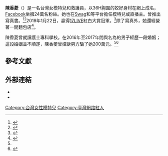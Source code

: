 {{For|同名香港人物|陳香菱}}
{{艺人
| 图片     = 
| 图片尺寸 = 220px
| 图片简介 = 
| 姓名     = 陳香菱
| 类型     = 模特兒
| 原名     = 
| 英文名   = {{lang|en|Mandi}}
| 綽號     = 
| 国籍     = 台灣
| 民族     = 
| 出生日期 = {{birth date and age|1995|8|26}}
| 出生地点 = 台灣[[台中市|台中市]]
| 逝世日期 = <!--卒年在前生年在后{{death date and age|}} -->
| 逝世地点 = 
| 职业     = 模特兒、救護員
| 语言     = [[國語|國語]]
| 教育程度 = 
| 宗教信仰 = 
| 配偶     = {{marriage|{{lang|en|Manson}}|2016|2017|reason=divorced}}
| 儿女     = 
| 父母     = 
| 活跃年代 = 
| 代表作   = 
| 经纪公司 = 
| 奖项     = <!--  {{Awards|award= |year= |title= }} -->
| 网站     = <!-- {{URL|www.example.com}} -->
| IMDb     = 
}}
'''陳香菱'''（{{bd|1995年|8月26日||}}）是一名台灣女模特兒和救護員，以36H胸圍的姣好身材在網上成名，[[Facebook|Facebook]]坐擁24萬名粉絲。她也在[[Swag|Swag]]和{{lang|en|JKF}}等平台擔任模特兒或直播主。曾推出寫真書。<ref name="娛樂星聞(2019-01-16)">{{cite news|url=https://star.setn.com/news/486077|title=獨家／前夫情慾影片外流　「凶版李毓芬」香菱：我替他背債|author=娛樂中心|work=娛樂星聞|date=2019-01-16|accessdate=2021-02-21|archive-date=2021-05-13|archive-url=https://web.archive.org/web/20210513133612/https://star.setn.com/news/486077|dead-url=no}}</ref><ref>{{cite news|url=https://deso.news/2021/03/18/h%e5%a5%b6%e6%a0%b8%e5%bd%88%e7%b4%9a%e6%ba%9c%e6%bb%91%e6%a2%af-%e6%9d%8e%e6%af%93%e8%8a%ac%e9%81%ad%e9%b9%b9%e8%b1%ac%e6%89%8b%e6%91%b8%e6%91%b8/|title=H奶「核彈級」溜滑梯 小李毓芬遭鹹豬手摸摸|work=第一 手報導|date=2021-03-18|accessdate=2021-03-28|archive-date=2021-04-10|archive-url=https://web.archive.org/web/20210410154338/https://deso.news/2021/03/18/h%E5%A5%B6%E6%A0%B8%E5%BD%88%E7%B4%9A%E6%BA%9C%E6%BB%91%E6%A2%AF-%E6%9D%8E%E6%AF%93%E8%8A%AC%E9%81%AD%E9%B9%B9%E8%B1%AC%E6%89%8B%E6%91%B8%E6%91%B8/|dead-url=no}}</ref>2019年1月22日，贏得[[17LIVE|17LIVE]]紅白大賞冠軍。<ref>{{cite news|url=https://star.setn.com/news/489711|title=獨家／挺過慾片流出風波逆襲　陳香菱17直播獲第一名冠軍|author=娛樂中心|work=娛樂星聞|date=2019-01-23|accessdate=2021-02-21|archive-date=2021-06-23|archive-url=https://web.archive.org/web/20210623100625/https://star.setn.com/news/489711|dead-url=no}}</ref>除了寫真外，她還經營著一間麵包店<ref>{{cite news|url=https://news.openpoint.com.tw/v1/article?id=af6701b21b388ee7944e40114dfda1896b80511d02d0b74c2d30b8c8d5838d9d|title=認外流女主角是她　「H奶李毓芬」自曝遭騙砲、騙光300萬|author=鏡週刊|work=開新聞OPEN NEWS|date=2020-10-11|accessdate=2021-02-21|archive-date=2021-06-23|archive-url=https://web.archive.org/web/20210623100626/https://news.openpoint.com.tw/v1/article?id=af6701b21b388ee7944e40114dfda1896b80511d02d0b74c2d30b8c8d5838d9d|dead-url=no}}</ref>。

陳香菱曾就讀護士專科學校。在2016年至2017年間與名為{{lang|en|Manson}}的男子經歷一段婚姻；這段婚姻並不順遂，陳香菱曾控訴男方騙了她200萬元。<ref name="娛樂星聞(2019-01-16)" /><ref>{{cite news|url=https://zh-hant.hotbak.net/key/%E5%8F%B0%E7%81%A3%E4%BA%BA%E9%AB%94%E5%B7%A8%E4%B9%B3%E9%99%B3%E9%A6%99%E8%8F%B1%E9%9B%A2%E5%A9%9A%E5%89%8D%E5%A4%ABManson%E7%88%86.html|title=台灣人體巨乳陳香菱離婚 前夫Manson爆她性慾強|work=熱備資訊|date=2021-02-21|accessdate=2021-02-21|archive-date=2021-04-10|archive-url=https://web.archive.org/web/20210410154338/https://zh-hant.hotbak.net/key/%E5%8F%B0%E7%81%A3%E4%BA%BA%E9%AB%94%E5%B7%A8%E4%B9%B3%E9%99%B3%E9%A6%99%E8%8F%B1%E9%9B%A2%E5%A9%9A%E5%89%8D%E5%A4%ABManson%E7%88%86.html|dead-url=no}}</ref>

== 參考文獻 ==
{{Reflist|30em}}

== 外部連結 ==
* {{Instagram|826m.m}}
* {{Facebook|480444602361886}}

{{Authority control}}
{{DEFAULTSORT:Mandi}}
[[Category:台灣女性模特兒|Category:台灣女性模特兒]]
[[Category:臺灣網路紅人|Category:臺灣網路紅人]]